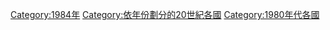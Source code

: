 {{Commons category|1984 by country}}

[[Category:1984年|Category:1984年]]
[[Category:依年份劃分的20世紀各國|Category:依年份劃分的20世紀各國]]
[[Category:1980年代各國|Category:1980年代各國]]